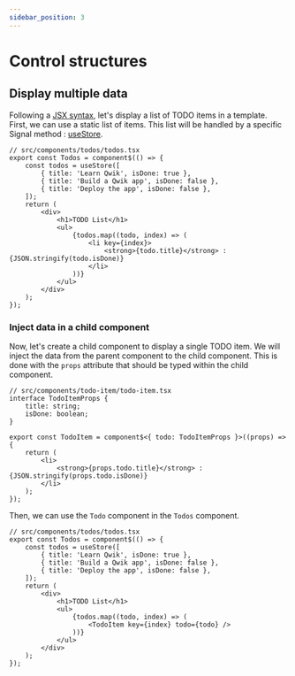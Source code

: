 ```yaml
---
sidebar_position: 3
---
```


# Control structures

## Display multiple data

Following a [JSX syntax](https://www.typescriptlang.org/docs/handbook/jsx.html), let's display a list of TODO items in a template.
First, we can use a static list of items. 
This list will be handled by a specific Signal method : [useStore](https://qwik.dev/docs/components/state/#usestore).

```tsx
// src/components/todos/todos.tsx
export const Todos = component$(() => {
    const todos = useStore([
        { title: 'Learn Qwik', isDone: true },
        { title: 'Build a Qwik app', isDone: false },
        { title: 'Deploy the app', isDone: false },
    ]);
    return (
        <div>
            <h1>TODO List</h1>
            <ul>
                {todos.map((todo, index) => (
                    <li key={index}>
                        <strong>{todo.title}</strong> : {JSON.stringify(todo.isDone)}
                    </li>
                ))}
            </ul>
        </div>
    );
});
```

### Inject data in a child component

Now, let's create a child component to display a single TODO item.
We will inject the data from the parent component to the child component.
This is done with the `props` attribute that should be typed within the child component.

```tsx
// src/components/todo-item/todo-item.tsx
interface TodoItemProps {
    title: string;
    isDone: boolean;
}

export const TodoItem = component$<{ todo: TodoItemProps }>((props) => {
    return (
        <li>
            <strong>{props.todo.title}</strong> : {JSON.stringify(props.todo.isDone)}
        </li>
    );
});
```

Then, we can use the `Todo` component in the `Todos` component.

```tsx
// src/components/todos/todos.tsx
export const Todos = component$(() => {
    const todos = useStore([
        { title: 'Learn Qwik', isDone: true },
        { title: 'Build a Qwik app', isDone: false },
        { title: 'Deploy the app', isDone: false },
    ]);
    return (
        <div>
            <h1>TODO List</h1>
            <ul>
                {todos.map((todo, index) => (
                    <TodoItem key={index} todo={todo} />
                ))}
            </ul>
        </div>
    );
});
``` 